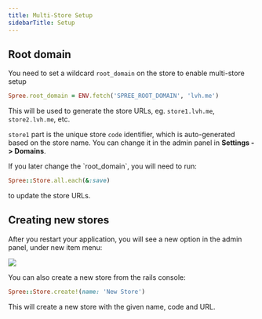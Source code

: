 ```yaml
---
title: Multi-Store Setup
sidebarTitle: Setup
---
```


## Root domain

You need to set a wildcard `root_domain` on the store to enable multi-store setup

```ruby
Spree.root_domain = ENV.fetch('SPREE_ROOT_DOMAIN', 'lvh.me')
```

This will be used to generate the store URLs, eg. `store1.lvh.me`, `store2.lvh.me`, etc.

`store1` part is the unique store `code` identifier, which is auto-generated based on the store name. You can change it in the admin panel in **Settings -> Domains**.

<Info>
  If you later change the `root_domain`, you will need to run:

  ```ruby
  Spree::Store.all.each(&:save)
  ```
  
  to update the store URLs.
</Info>

## Creating new stores

After you restart your application, you will see a new option in the admin panel, under new item menu:

![](/images/new_store_dropdown.png)

You can also create a new store from the rails console:

```ruby
Spree::Store.create!(name: 'New Store')
```

This will create a new store with the given name, code and URL.